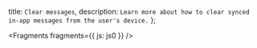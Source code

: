   title: `Clear messages`,
  description: `Learn more about how to clear synced in-app messages from the user's device.`
};


<Fragments fragments={{ js: js0 }} />
